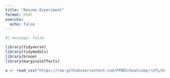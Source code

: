 ```yaml
---
title: "Resume Experiment"
format: html
execute: 
  echo: false
---
```



```r
#| message: false

library(tidyverse)
library(tidymodels)
library(broom)
library(marginaleffects)

x <- read_csv("https://raw.githubusercontent.com/PPBDS/bootcamp/refs/heads/master/_internal/data/resume.csv")
```